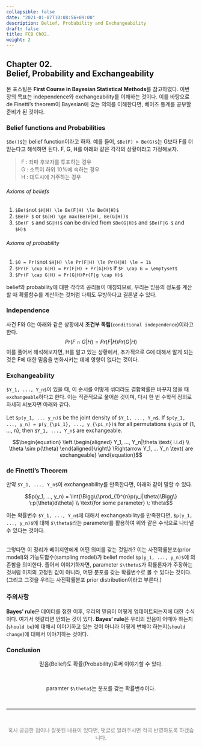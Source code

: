 ```yaml
---
collapsible: false
date: "2021-01-07T10:08:56+09:00"
description: Belief, Probability and Exchangeability
draft: false
title: FCB Ch02.
weight: 2
---
```


## Chapter 02. <br> Belief, Probability and Exchangeability
본 포스팅은 **First Course in Bayesian Statistical Methods**를 참고하였다.
이번 장의 목표는 independence와 exchangeability를 이해하는 것이다. 이를 바탕으로 de Finetti's theorem이 Bayesian에 갖는 의의를 이해한다면, 베이즈 통계를 공부할 준비가 된 것이다.

### Belief functions and Probabilities
`$Be()$`는 belief function이라고 하자. 예를 들어, `$Be(F) > Be(G)$`는  G보다 F를 더 믿는다고 해석하면 된다. F, G, H를 아래와 같은 각각의 상황이라고 가정해보자.

> F : 좌파 후보자를 투표하는 경우 <br>
G : 소득이 하위 10%에 속하는 경우 <br>
H : 대도시에 거주하는 경우

###### Axioms of beliefs
1. `$Be($`not `$H|H) \le Be(F|H) \le Be(H|H)$`
2. `$Be(F $` or `$G|H) \ge max(Be(F|H), Be(G|H))$`
3. `$Be(F $` and `$G|H)$` can be drvied from `$Be(G|H)$` and `$Be(F|G $` and `$H)$`

###### Axioms of probability
1. `$0 = Pr($`not `$H|H) \le Pr(F|H) \le Pr(H|H) \le = 1$`
2. `$Pr(F \cup G|H) = Pr(F|H) + Pr(G|H)$` if `$F \cap G = \emptyset$`
3. `$Pr(F \cap G|H) = Pr(G|H)Pr(F|g \cap H)$`

belief와 probability에 대한 각각의 공리들이 매칭되므로, 우리는 믿음의 정도를 계산할 때 확률함수를 계산하는 것처럼 다뤄도 무방하다고 결론낼 수 있다.

### Independence
사건 F와 G는 아래와 같은 상황에서 **조건부 독립**(`conditional independence`)이라고 한다.
$$Pr(F \cap G|H) = Pr(F|H)Pr(G|H)$$
이를 풀어서 해석해보자면, H를 알고 있는 상황에서, 추가적으로 G에 대해서 알게 되는 것은 F에 대한 믿음을 변화시키는 데에 영향이 없다는 것이다.

### Exchangeability
`$Y_1, ..., Y_n$`이 있을 때, 이 순서를 어떻게 섞더라도 결합확률은 바꾸지 않을 때 `exchangeable`하다고 한다. 이는 직관적으로 풀어쓴 것이며, 다시 한 번 수학적 정의로 자세히 써보자면 아래와 같다.
<br> <br>
Let `$p(y_1, ... y_n)$` be the joint density of `$Y_1, ..., Y_n$`. If `$p(y_1, ..., y_n) = p(y_{\pi_1}, ..., y_{\pi_n})$` for all permutations `$\pi$` of {1, ..., n}, then `$Y_1, ..., Y_n$` are exchangeable.

$$\begin{equation}
  \left.\begin{aligned}
  Y_1, ..., Y_n|\theta \text{ i.i.d} \\ 
  \theta \sim p(\theta)
\end{aligned}\right\} \Rightarrow Y_1, ... Y_n \text{ are exchangeable}
\end{equation}$$

### de Finetti's Theorem
만약 `$Y_1, ..., Y_n$`이 exchangeability를 만족한다면, 아래와 같이 말할 수 있다.

$$p(y_1, ..., y_n) = \int{\Bigg\{\prod_{1}^{n}p(y_i|\theta)\Bigg\} \:p(\theta)d\theta} \\
\text{for some parameter} \: \theta$$

이는 확률변수 `$Y_1, ..., Y_n$`에 대해서 exchangeability를 만족한다면, `$p(y_1, ..., y_n)$`에 대해 `$\theta$`라는 parameter를 활용하여 위와 같은 수식으로 나타낼 수 있다는 것이다. <br> <br>

그렇다면 이 정리가 베이지안에게 어떤 의미를 갖는 것일까? 이는 사전확률분포(prior model)와 가능도함수(sampling model)가 belief model `$p(y_1, ..., y_n)$`에 의존함을 의미한다. 풀어서 이야기하자면, parameter `$\theta$`가 확률론자가 주장하는 것처럼 미지의 고정된 값이 아니라, 어떤 분포를 갖는 확률변수로 볼 수 있다는 것이다. (그리고 그것을 우리는 사전확률분포 prior distribution이라고 부른다.)

### 주의사항
**Bayes' rule**은 데이터를 접한 이후, 우리의 믿음이 어떻게 업데이트되는지에 대한 수식이다.
여기서 헷갈리면 안되는 것이 있다. **Bayes' rule**은 우리의 믿음이 어때야 하는지(`should be`)에 대해서 이야기하고 있는 것이 아니라 어떻게 변해야 하는지(`should change`)에 대해서 이야기하는 것이다.

### Conclusion
<p style='text-align: center'> 믿음(Belief)도 확률(Probability)로써 이야기할 수 있다. </p> <br>
<p style='text-align: center'> paramter `$\theta$`는 분포를 갖는 확률변수이다. </p> <br>

---
<br> 
<p style='text-align: center; color:gray'> 혹시 궁금한 점이나 잘못된 내용이 있다면, 댓글로 알려주시면 적극 반영하도록 하겠습니다. </p>

<br>
<br>